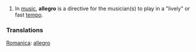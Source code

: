 #In [[music]], '''allegro''' is a directive for the musician(s) to play in a "lively" or fast [[tempo]].

===Translations===
[[Romanica]]: [[allegro]]